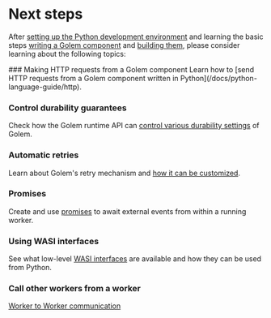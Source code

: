 
# Next steps

After [setting up the Python development environment](/docs/python-language-guide/setup) and learning the basic steps [writing a Golem component](/docs/python-language-guide/defining-components) and [building them](/docs/python-language-guide/building-components), please consider learning about the following topics:

<Steps>
### Making HTTP requests from a Golem component
Learn how to [send HTTP requests from a Golem component written in Python](/docs/python-language-guide/http).

### Control durability guarantees

Check how the Golem runtime API can [control various durability settings](/docs/python-language-guide/durability) of Golem.

### Automatic retries

Learn about Golem's retry mechanism and [how it can be customized](/docs/python-language-guide/retries).

### Promises

Create and use [promises](/docs/python-language-guide/promises) to await external events from within a running worker.

### Using WASI interfaces

See what low-level [WASI interfaces](/docs/python-language-guide/wasi) are available and how they can be used from Python.

### Call other workers from a worker

[Worker to Worker communication](/docs/python-language-guide/worker-to-worker)

</Steps>
